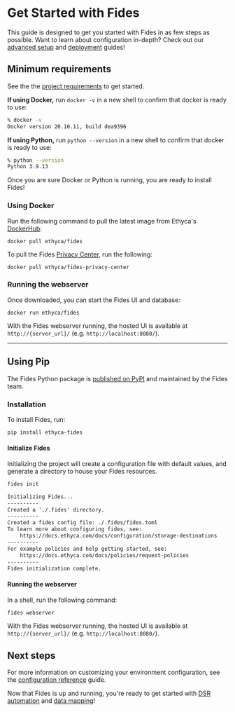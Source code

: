 
# Get Started with Fides

<Callout emoji="ⓘ">This guide is designed to get you started with Fides in as few steps as possible. Want to learn about configuration in-depth? Check out our [advanced setup](./advanced) and [deployment](../deployment) guides!</Callout>

## Minimum requirements
See the the [project requirements](../get_started/requirements) to get started.

**If using Docker,** run `docker -v` in a new shell to confirm that docker is ready to use:

```bash title="Example output:"
% docker -v
Docker version 20.10.11, build dea9396
```

**If using Python,** run `python --version` in a new shell to confirm that docker is ready to use:

```bash title="Example output:"
% python --version
Python 3.9.13
```

Once you are sure Docker or Python is running, you are ready to install Fides!

### Using Docker 
Run the following command to pull the latest image from Ethyca's [DockerHub](https://hub.docker.com/r/ethyca/fides):

```
docker pull ethyca/fides
```

To pull the Fides [Privacy Center](../consent/privacy_center), run the following:
```
docker pull ethyca/fides-privacy-center
```

### Running the webserver
Once downloaded, you can start the Fides UI and database:
```
docker run ethyca/fides
```

With the Fides webserver running, the hosted UI is available at `http://{server_url}/` (e.g. `http://localhost:8080/`). 

---

## Using Pip
The Fides Python package is [published on PyPI](https://pypi.org/project/fides/) and maintained by the Fides team.
### Installation 
To install Fides, run:

```sh
pip install ethyca-fides
```
#### Initialize Fides

Initializing the project will create a configuration file with default values, and generate a directory to house your Fides resources.

```sh title="Initialize Fides"
fides init
```

```txt title="Expected Output"
Initializing Fides...
----------
Created a './.fides' directory.
----------
Created a fides config file: ./.fides/fides.toml
To learn more about configuring fides, see:
    https://docs.ethyca.com/docs/configuration/storage-destinations
----------
For example policies and help getting started, see:
    https://docs.ethyca.com/docs/policies/request-policies
----------
Fides initialization complete.
```

#### Running the webserver

In a shell, run the following command:

```sh
fides webserver
```

With the Fides webserver running, the hosted UI is available at `http://{server_url}/` (e.g. `http://localhost:8080/`). 

## Next steps
For more information on customizing your environment configuration, see the [configuration reference](../configuration/configuration) guide.

Now that Fides is up and running, you're ready to get started with [DSR automation](../../tutorials/privacy-requests-get-started) and [data mapping](../../tutorials/data-mapping-get-started)!